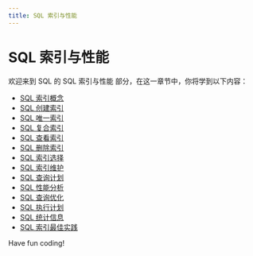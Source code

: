 ```yaml
---
title: SQL 索引与性能
---
```


# SQL 索引与性能

欢迎来到 SQL 的 SQL 索引与性能 部分，在这一章节中，你将学到以下内容：

- [SQL 索引概念](./0-sql-indexing-concept.mdx)
- [SQL 创建索引](./1-sql-create-index.mdx)
- [SQL 唯一索引](./2-sql-unique-index.mdx)
- [SQL 复合索引](./3-sql-composite-index.mdx)
- [SQL 查看索引](./4-sql-view-index.mdx)
- [SQL 删除索引](./5-sql-delete-index.mdx)
- [SQL 索引选择](./6-sql-index-selection.mdx)
- [SQL 索引维护](./7-sql-index-maintenance.mdx)
- [SQL 查询计划](./8-sql-query-plan.mdx)
- [SQL 性能分析](./9-sql-performance-analysis.mdx)
- [SQL 查询优化](./10-sql-query-optimization.mdx)
- [SQL 执行计划](./11-sql-execution-plan.mdx)
- [SQL 统计信息](./12-sql-statistics.mdx)
- [SQL 索引最佳实践](./13-sql-indexing-best-practices.mdx)

Have fun coding!